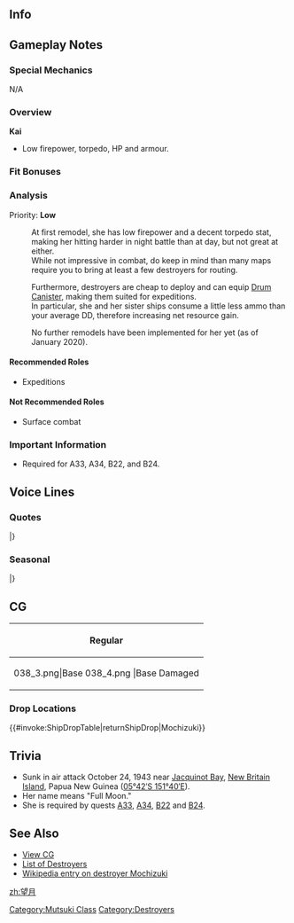 ==Info==
{{KanmusuInfo|ID=038}}
{{KanmusuInfo|ID=038a}}

==Gameplay Notes==
===Special Mechanics===
N/A

===Overview===
'''Kai'''
* Low firepower, torpedo, HP and armour.

===Fit Bonuses===
{{:{{BASEPAGENAME}}/Equipment Bonuses}}
{{clear}}

===Analysis===
Priority: '''Low'''

:At first remodel, she has low firepower and a decent torpedo stat, making her hitting harder in night battle than at day, but not great at either.
:While not impressive in combat, do keep in mind than many maps require you to bring at least a few destroyers for routing.

:Furthermore, destroyers are cheap to deploy and can equip [[Drum Canister]], making them suited for expeditions.
:In particular, she and her sister ships consume a little less ammo than your average DD, therefore increasing net resource gain.

:No further remodels have been implemented for her yet (as of January 2020). 



====Recommended Roles====
* Expeditions

====Not Recommended Roles====
* Surface combat

===Important Information===
* Required for A33, A34, B22, and B24.

==Voice Lines==
===Quotes===
{{ShipquoteHeader}}
{{ShipquoteKai
|scenario = Introduction
|origin = んぁ？…ぁあ、望月でーす。
|translation = Hmm? ...Ah, I'm Mochizuki.
|audio = Mochizuki-Introduction.ogg
}}
{{ShipquoteKai
|scenario = Library
|origin = 睦月型駆逐艦望月でーす。
第30駆逐隊に所属して各攻略作戦に参加したよ。
何度も修理を繰り返しながら輸送任務に従事したぞ。結構頑張ったっしょ？
|translation = I'm the Mutsuki-class destroyer, Mochizuki.
As part of the 30th Destroyer Divsion, I participated in every invasion operation.<ref>She participated in every major invasion at the start of the war; from Wake Island to Operation MO.</ref>
I kept doing transport missions while going through many repairs. I worked hard right?
|audio = Mochizuki-Library.ogg
}}
{{ShipquoteKai
|scenario = Secretary 1
|origin = なんだー？司令官。
|translation = What is it? Commander.
|audio = Mochizuki-Secretary_1.ogg
}}
{{ShipquoteKai
|scenario = Secretary 2
|origin = 作戦はまだなのー？ま、いいけどねー。
|translation = Is it time for operations yet? Well, it's fine.
|audio = Mochizuki-Secretary_2.ogg
}}
{{ShipquoteKai
|scenario = Secretary 3
|origin = ん…もっと上…あーそこそこ。凝ってんだよねー。ん、うまいじゃん。
|translation = Mmmm... higher... Ah, right there. Pretty stiff right. You're good.
|audio = Mochizuki-Secretary_3.ogg
}}
{{ShipquoteKai
|scenario = Secretary Idle
|kai = yes
|origin = まぁーいいんだよ、動くとしんどいから。ぼーっとしてよ？いいって、平気平気、なんとかなるって。
|translation = Well I'm fine, just too tired to work. I'm staring into space? I said I'm fine, just fine, I'll manage.
|audio = MochizukiKai-Idle.ogg
}}
{{ShipquoteKai
|scenario = Secretary (Married)
|origin = んー…あたしそういうの、キャラじゃないんだけど…まあ司令官、たまにはゆっくり休んだら、って。
|translation = Hmmm... I'm not that kind of character though... Well, you should rest properly once in a while Commander.
|audio = Mochizuki-Wedding_Line.ogg
}}
{{ShipquoteKai
|scenario = Secretary (Married)
|kai = yes
|origin = 司令官もさぁ。一緒にこうして、ごろごろしようよぉ。気を張ってばかりだと、疲れちゃうよぉ？
|translation = Hey Commander. Let's laze about together~. Always being on edge will tire you out you know~?
|audio = MochizukiKai-Secretary Married.ogg
}}
{{ShipquoteKai
|scenario = Wedding
|origin = こんなあたしに、時間とお金をかけるなよ…頑張らなきゃいけなくなるじゃん。…でも、お礼だけ言っとくわ…サンキュー…な。
|translation = You shouldn't be spending time and money on someone like me... Now I have to work harder... But, the least I can do is express my thanks... Thank you...
|audio = Mochizuki-Wedding.ogg
}}
{{ShipquoteKai
|scenario = Player's Score
|origin = なんか来たぞ？電文だな…読んだら？
|translation = Something came? A telegram... Will you read it?
|audio = Mochizuki-Looking_At_Scores.ogg
}}
{{ShipquoteKai
|scenario = Joining the Fleet
|origin = あい、出撃だよー。みんな、いい？
|translation = Alright, time to sortie~. Are you ready everyone?
|audio = Mochizuki-Joining_A_Fleet.ogg
}}
{{ShipquoteKai
|scenario = Equipment 1
|origin = おぉー。いいねぇ。なんか、身体が軽い？<ref>Shared with Supply before kai.</ref>
|translation = Oooh~. This is nice. Somehow my body feels lighter?
|audio = Mochizuki-Equipment_1.ogg
}}
{{ShipquoteKai
|scenario = Equipment 2
|origin = ふぅーん、いいねぇ。ちょっとやる気わいてきた。
|translation = Humph, this is nice. I'm getting a bit motivated.
|audio = Mochizuki-Equipment_2.ogg
}}
{{ShipquoteKai
|scenario = Equipment 3
|origin = おぉー。いいねぇ。
|translation =  Oooh. This is nice.
|audio = Mochizuki-Equipment_3.ogg
}}
{{ShipquoteKai
|scenario = Supply
|kai = yes
|origin = あ~い、もらう。
|translation = Alright, I accept.
|audio = MochizukiKai-Supply.ogg
}}
{{ShipquoteKai
|scenario = Docking (Minor Damage)
|origin = あぁーしんど～
|translation = Aah~, so tired~
|audio = Mochizuki-Docking_Minor.ogg
}}
{{ShipquoteKai
|scenario = Docking (Major Damage)
|origin = うあぁーマジめんどくせぇー！寝るよー。
|translation = Whoa~, what a major pain~! I'm going to sleep~
|audio = Mochizuki-Docking_Major.ogg
}}
{{ShipquoteKai
|scenario = Construction
|origin = 新しい仲間？酔狂な子だねー。いいけど。
|translation = A new comrade? What a strange girl. I don't mind.
|audio = Mochizuki-Construction.ogg
}}
{{ShipquoteKai
|scenario = Returning from Sortie
|origin = 作戦終了だ。艦隊が帰投したって。
|translation = The operation is over. The fleet has returned to port.
|audio = Mochizuki-Returning_From_Sortie.ogg
}}
{{ShipquoteKai
|scenario = Starting a Sortie
|origin = はいはい。艦隊出ますよー。
|translation = Yes yes. The fleet is heading out.
|audio = Mochizuki-Starting_A_Sortie.ogg
}}
{{ShipquoteKai
|scenario = Starting a Battle
|origin = いよっ。
|translation = Alright.
|audio = Mochizuki-Battle_Start.ogg
}}
{{ShipquoteKai
|scenario = Attack
|origin = 雷撃戦、って…うあぁー。ちょっと面倒…
|translation = Torpedoes, launch... Whoaaa. That's a pain.
|audio = Mochizuki-Attack.ogg
}}
{{ShipquoteKai
|scenario = Night Battle Attack
|origin = 射線は……まあいっか、適当でも…
|translation = The line of fire is... Ah well, close enough...
|audio = Mochizuki-Night_Attack.ogg
}}
{{ShipquoteKai
|scenario = Night Battle
|origin = んじゃぁあー、そろそろ本気だぁーっす！！
|translation = Hmmm, well time to get serious~!!
|audio = Mochizuki-Night_Battle.ogg
}}
{{ShipquoteKai
|scenario = MVP
|origin = あたしが一番だなんて、どんなぬるい艦隊なんだよぉ。って、まぁいいけど、悪い気はしないしね。
|translation = What sort of usless fleet is this where I'm number one? Eh, well that's fine. I don't feel bad.
|audio = Mochizuki-MVP.ogg
}}
{{ShipquoteKai
|scenario = Minor Damage 1
|origin = ちぃっ！
|translation = Tch!
|audio = Mochizuki-Minor_Damage_1.ogg
}}
{{ShipquoteKai
|scenario = Minor Damage 2
|origin = だーから痛いって！
|translation = I said that hurts!
|audio = Mochizuki-Minor_Damage_2.ogg
}}
{{ShipquoteKai
|scenario = Major Damage
|origin = つーか、マジで痛いっての！
|translation = You know, that seriously hurts!
|audio = Mochizuki-Major_Damage.ogg
}}
{{ShipquoteKai
|scenario = Sunk
|origin = 司令官、本当はね…楽し…かった…よ…
|translation = I really... had... fun... Commander...
|audio = Mochizuki-Sunk.ogg
}}
|} <references/>

{{clear}}

===Seasonal===
{{SeasonalHeaderOld}}
{{SeasonalQuote
|scenario = [[Seasonal/Valentine%27s_Day_2015|Valentine’s Day 2015]]
|origin = え～、バレンタイン？めんどくせぇ～。一応あるけどさぁチョコ、食べる？
|translation =	Eh, Valentine’s? What a pain. I do have some chocolates though, want some?
|audio = Mochizuki_Valentine_Sec1.ogg
|notes = 
}}
{{SeasonalQuote
|scenario = [[Seasonal/Second_Anniversary|2nd Anniversary]]
|origin =うわあ…二周年とかっでマジ？すげーありえねーま、とりあえず寝ようか～
|translation =	Whoa… It’s seriously the 2nd anniversary already? I really can’t believe it, I’m going to sleep for now~
|audio = 038_Mochizuki_2ndAnniv.mp3
|notes = 
}}
{{SeasonalQuote
|scenario = [[Seasonal/Rainy_Season_2015|Rainy Season 2015]]
|origin = 眠い…梅雨かあ～。雨音って眠気を誘うよね～…司令官も一緒に寝よう、あふぅ。
|translation =	I’m sleepy… It’s the rainy season. The sound of the rain makes me sleepy… Sleep with me, Commander. *yawn*
|audio = Mochizuki_Rainy_Secretary_1_.ogg
|notes =
}}
{{SeasonalQuote
|scenario = [[Seasonal/Early_Autumn_2015_Seasonal_Update|Early Autumn 2015]]
|origin = 秋だよ～。実りの秋だ～。いろんなものがおいしいよね～。食っちゃ寝しよ～
|translation =	It’s autumn. A fruitful autumn. There are so many delicious things. I want to laze about. 
|audio = Mochizuki_Early_Autumn2015.ogg
|notes = “食っちゃ寝” means “living idly”.
}}
{{SeasonalQuote
|scenario = [[Seasonal/Christmas_2015|Christmas 2015]]
|origin = 司令官も飲んで食べて歌おうぜ！今日は楽しいクリスマスだよ。うひひ〜
|translation =	You should eat, drink and make merry too, Commander! Today is Christmas and worth celebrating. Uhihi~
|audio = Mochizuki_Christmas_2015_Sec1.ogg
|notes =
}}
{{SeasonalQuote
|scenario = [[Seasonal/End_of_Year_2015|End of Year 2015]]
|origin = 師走って言うだけあって、皆忙しそうですな。あぁ、いて。三日月、きるなよ！
|translation =	Everyone is so busy because it’s December. Ah, ow. Don’t be angry, Mikazuki!
|audio = Mochizuki_Year_End_2015_Sec1.ogg
|notes = 
}}
{{SeasonalQuote
|scenario = [[Seasonal/New_Year_2016|New Year 2016]]
|origin = 司令官、あけおめ。正月はやっぱり、のんびりしたいよねぇ～、働かないでさぁ～。なぁ〜？
|translation =	Happy New Year, Commander. I really want to relax during the New Year; I just don’t feel like doing anything~ Ok~?
|audio = Mochizuki_New_Years_Day_2016.ogg
|notes = 
}}
{{SeasonalQuote
|scenario = [[Seasonal/Setsubun_2016|Setsubun 2016]]
|origin = うーわぁ、豆いっぱいだぁー…。三日月大変そうだなぁ。ちょっと減らしてあげるよ、もぐもぐ。
|translation =	Whoa, there’s so many beans… That looks tough, Mikazuki. I’ll help lighten the load, *nom* *nom*
|audio = Mochizuki_Setsubun_2016_Sec1.ogg
|notes = 
}}
{{SeasonalQuote
|scenario = [[Seasonal/White_Day_2016|White Day 2016]]
|origin = 司令官、クッキーくれくれ。それ全部くれ！…えぇ？バレンタ…あぁ、聞こえんなぁ～
|translation =	Gimme cookies, Commander. Give them all to me! …Eh? Valent… Ah, I can’t hear you~
|audio = Mochizuki_White_Day_2016.ogg
|notes = 
}}
{{SeasonalQuote
|scenario = [[Seasonal/Coming_of_Spring_2016|Spring 2016]]
|origin = ぷかぷかするね。春はいいよね。司令官も一緒にどうよ？のんびり寝ちゃおうぜ。
|translation =	I’m just floating along. Spring is nice. Want to do it together, Commander? Have a nice nap.
|audio = Mochizuki_Spring_2016_Sec1.mp3
|notes = 
}}
{{SeasonalQuote
|scenario = [[Seasonal/Third_Anniversary|3rd Anniversary]]
|origin = うわぁ…三周年とかってマジ？すご…ありえないわ。あは…まぁ、とりあえず寝ようかね。
|translation =	Whoa… It’s the 3rd Anniversary? Amazing… I don’t believe this. Aha… Well, time to sleep.
|audio = Mochizuki_3rd_Anniversary_Sec1.mp3
|notes = 
}}
{{SeasonalQuote
|scenario = [[Seasonal/Early_Summer_2016|Early Summer 2016]]
|origin = あぁ…なんかあっちくなってきたなぁ。かったりい…アイスなかったかなぁ…アイス…
|translation =	Ah… It’s getting kinda hot. So tired… I want a popsicle… I want one…
|audio = Mochizuki_Early_Summer_Sec1_2016.ogg
|notes = 
}}
{{SeasonalQuote
|scenario = [[Seasonal/Summer_2016|Midsummer 2016]]
|origin = うぅ、マジ暑し。もうダメだ、もうダメ。ラムネないし、アイスないし…もうダメだ！
|translation =	Urgh, it’s seriously hot. I can’t take it anymore. I want ramune, I want a popsicle… I can’t take it!
|audio = Mochizuki_Sec1_Midsummer_2016.ogg
|notes = 
}}
{{SeasonalQuote
|scenario = [[Seasonal/Autumn_2016|Autumn 2016]]
|origin = なんか時間あるからさぁ…まぁ、F作業ってやつ、ちょっと秋時間に夕飯釣ろうかなって…
|translation =	If we have some time… Well, we kinda need to do F-work to fish for dinner during autumn…<ref>”F-work” is IJN slang for fishing duties when the crew would fish to supplement supplies.</ref>
|audio = Mochizuki_Autumn_2017_Sec1.mp3
|notes = 
}}
{{SeasonalQuote
|scenario = [[Seasonal/Saury_2016|Saury Festival 2016]]
|origin = あぁ、秋刀魚漁？めんどいってそういうの。あたしゃ、出来たもんを食いたいのよぉ。
|translation =	Ah, saury fishing? That sounds like a pain. I just want to eat them.
|audio = Mochizuki_Sec1_Saury_2016.mp3
|notes = 
}}
{{SeasonalQuote
|scenario = [[Seasonal/Fourth_Anniversary|4th Anniversary]]
|origin = うぇ、まじぃ…？まじで四周年っちゅうの？はぇ、続くなぁ…まじかよぉ…へえぇ。
|translation =	Whoa, seriously…? It’s seriously the 4th Anniversary? Whoa, I guess… it’s really here again… I see.
|audio = Mochizuki_4th_Anniversary_Sec1_2017.mp3
|notes = 
}}
{{SeasonalQuote
|scenario = [[Seasonal/Fifth_Anniversary|5th Anniversary]]
|origin = うそだろう。まじ？まじでついに五周年な？何それ、まじかよ。こりゃまいったわ。
|translation =	No way. Seriously? It’s seriously the 5th Anniversary? What, you’re serious. I can’t take this.
|audio = Mochizuki_5th_Anniversary_Sec1.mp3
|notes = 
}}
|}<references/>

{{clear}}

==CG==
{| class="mw-collapsible mw-collapsed wikitable" style="width: 100%;"
!Regular
|-
|<gallery>
038_3.png|Base
038_4.png |Base Damaged
</gallery>
|}

=== Drop Locations ===
{{#invoke:ShipDropTable|returnShipDrop|Mochizuki}}

==Trivia==
*Sunk in air attack October 24, 1943 near [http://en.wikipedia.org/wiki/Jacquinot_Bay Jacquinot Bay], [http://en.wikipedia.org/wiki/New_Britain New Britain Island], Papua New Guinea ([http://toolserver.org/~geohack/geohack.php?pagename=Japanese_destroyer_Mochizuki&params=5_42_S_151_40_E__region:#regional 05°42′S 151°40′E]).
*Her name means "Full Moon."
*She is required by quests [[Quests#A33|A33]], [[Quests#A34|A34]], [[Quests#B22|B22]] and [[Quests#B24|B24]].

==See Also==
*[[{{PAGENAMEE}}/Gallery|View {{PAGENAME}} CG]]
*[[EliteDD|List of Destroyers]]
*[[wikipedia:Japanese_destroyer_Mochizuki|Wikipedia entry on destroyer Mochizuki]]
{{shiplist}}
[[Category:Mutsuki Class]]
[[Category:Destroyers]]
[[zh:望月]]